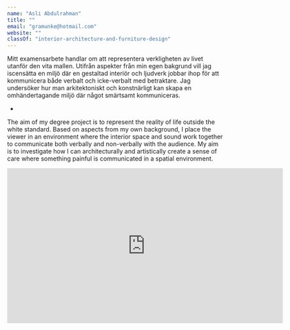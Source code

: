 ```yaml
---
name: "Asli Abdulrahman"
title: ""
email: "gramunke@hotmail.com"
website: ""
classOf: "interior-architecture-and-furniture-design"
---
```









Mitt examensarbete handlar om att representera verkligheten av livet utanför den vita mallen. Utifrån aspekter från min egen bakgrund vill jag iscensätta en miljö där en gestaltad interiör och ljudverk jobbar ihop för att kommunicera både verbalt och icke-verbalt med betraktare. Jag undersöker hur man arkitektoniskt och konstnärligt kan skapa en omhändertagande miljö där något smärtsamt kommuniceras.

-

The aim of my degree project is to represent the reality of life outside the white standard. Based on aspects from my own background, I place the viewer in an environment where the interior space and sound work together to communicate both verbally and non-verbally with the audience. My aim is to investigate how I can architecturally and artistically create a sense of care where something painful is communicated in a spatial environment.

<ImageZoom
  preview={preview231}
  zoom={zoom231}
  caption=""
/>

<ImageZoom
  preview={preview232}
  zoom={zoom232}
  caption=""
/>

<ImageZoom
  preview={preview233}
  zoom={zoom233}
  caption=""
/>

<ImageZoom
  preview={preview235}
  zoom={zoom235}
  caption=""
/>

<iframe src="https://player.vimeo.com/video/424755818?title=0&byline=0&portrait=0" width="640" height="360" frameborder="0" allow="autoplay; fullscreen" allowfullscreen></iframe>

<ImageZoom
  preview={preview237}
  zoom={zoom237}
  caption=""
  isTallImage={true}
/>

<ImageZoom
  preview={preview238}
  zoom={zoom238}
  caption=""
  isTallImage={true}
/>







